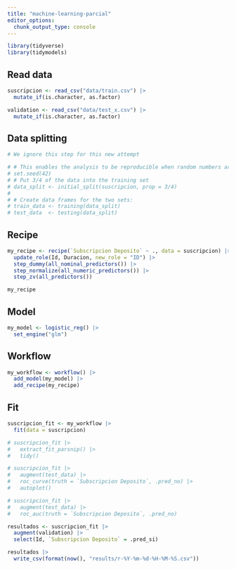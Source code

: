 ```yaml
---
title: "machine-learning-parcial"
editor_options: 
  chunk_output_type: console
---
```



```r
library(tidyverse)
library(tidymodels)
```

## Read data

```r
suscripcion <- read_csv("data/train.csv") |> 
  mutate_if(is.character, as.factor)

validation <- read_csv("data/test_x.csv") |> 
  mutate_if(is.character, as.factor)
```

## Data splitting

```r
# We ignore this step for this new attempt

# # This enables the analysis to be reproducible when random numbers are used 
# set.seed(42)
# # Put 3/4 of the data into the training set 
# data_split <- initial_split(suscripcion, prop = 3/4)
# 
# # Create data frames for the two sets:
# train_data <- training(data_split)
# test_data  <- testing(data_split)
```

## Recipe

```r
my_recipe <- recipe(`Subscripcion Deposito` ~ ., data = suscripcion) |> 
  update_role(Id, Duracion, new_role = "ID") |> 
  step_dummy(all_nominal_predictors()) |> 
  step_normalize(all_numeric_predictors()) |> 
  step_zv(all_predictors())

my_recipe
```

## Model

```r
my_model <- logistic_reg() |> 
  set_engine("glm")
```

## Workflow

```r
my_workflow <- workflow() |> 
  add_model(my_model) |> 
  add_recipe(my_recipe)
```

## Fit

```r
suscripcion_fit <- my_workflow |> 
  fit(data = suscripcion)
```

```r
# suscripcion_fit |> 
#   extract_fit_parsnip() |> 
#   tidy()
```

```r
# suscripcion_fit |> 
#   augment(test_data) |> 
#   roc_curve(truth = `Subscripcion Deposito`, .pred_no) |> 
#   autoplot()
```

```r
# suscripcion_fit |> 
#   augment(test_data) |> 
#   roc_auc(truth = `Subscripcion Deposito`, .pred_no)
```

```r
resultados <- suscripcion_fit |> 
  augment(validation) |> 
  select(Id, `Subscripcion Deposito` = .pred_si)
```

```r
resultados |> 
  write_csv(format(now(), "results/r-%Y-%m-%d-%H-%M-%S.csv"))
```







